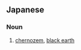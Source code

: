 {{also|黑土}}
==Japanese==
{{ja-kanjitab|こく|ど|yomi=o}}

===Noun===
{{ja-noun|こくど|kyu=黑土}}

# [[chernozem]], [[black earth]]